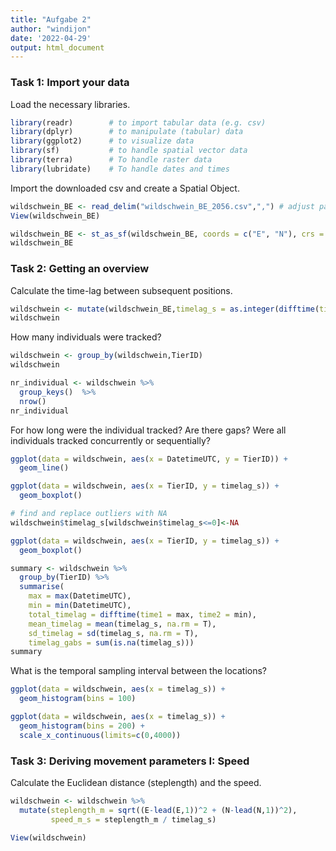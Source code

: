 ```yaml
---
title: "Aufgabe 2"
author: "windijon"
date: '2022-04-29'
output: html_document
---
```


### Task 1: Import your data

Load the necessary libraries.

```r

library(readr)        # to import tabular data (e.g. csv)
library(dplyr)        # to manipulate (tabular) data
library(ggplot2)      # to visualize data
library(sf)           # to handle spatial vector data
library(terra)        # To handle raster data
library(lubridate)    # To handle dates and times

```

Import the downloaded csv and create a Spatial Object.

```r

wildschwein_BE <- read_delim("wildschwein_BE_2056.csv",",") # adjust path
View(wildschwein_BE)

wildschwein_BE <- st_as_sf(wildschwein_BE, coords = c("E", "N"), crs = 2056, remove = FALSE)
wildschwein_BE

```

### Task 2: Getting an overview

Calculate the time-lag between subsequent positions.

```r

wildschwein <- mutate(wildschwein_BE,timelag_s = as.integer(difftime(time1 = lead(DatetimeUTC), time2 = DatetimeUTC), units = "secs"))
wildschwein

```

How many individuals were tracked?

```r

wildschwein <- group_by(wildschwein,TierID)
wildschwein

nr_individual <- wildschwein %>% 
  group_keys()  %>% 
  nrow()
nr_individual

```

For how long were the individual tracked? Are there gaps? Were all individuals tracked concurrently or sequentially?

```r

ggplot(data = wildschwein, aes(x = DatetimeUTC, y = TierID)) +
  geom_line()

ggplot(data = wildschwein, aes(x = TierID, y = timelag_s)) +
  geom_boxplot()

# find and replace outliers with NA
wildschwein$timelag_s[wildschwein$timelag_s<=0]<-NA

ggplot(data = wildschwein, aes(x = TierID, y = timelag_s)) +
  geom_boxplot()

summary <- wildschwein %>%
  group_by(TierID) %>%
  summarise(         
    max = max(DatetimeUTC),
    min = min(DatetimeUTC),
    total_timelag = difftime(time1 = max, time2 = min),
    mean_timelag = mean(timelag_s, na.rm = T),
    sd_timelag = sd(timelag_s, na.rm = T),
    timelag_gabs = sum(is.na(timelag_s)))
summary

```

What is the temporal sampling interval between the locations?

```r

ggplot(data = wildschwein, aes(x = timelag_s)) +
  geom_histogram(bins = 100)

ggplot(data = wildschwein, aes(x = timelag_s)) +
  geom_histogram(bins = 200) + 
  scale_x_continuous(limits=c(0,4000))

```


### Task 3: Deriving movement parameters I: Speed

Calculate the Euclidean distance (steplength) and the speed.

```r

wildschwein <- wildschwein %>%
  mutate(steplength_m = sqrt((E-lead(E,1))^2 + (N-lead(N,1))^2),
         speed_m_s = steplength_m / timelag_s)

View(wildschwein)

```

